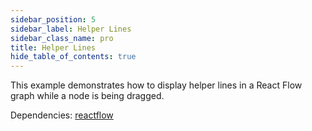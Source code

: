 ```yaml
---
sidebar_position: 5
sidebar_label: Helper Lines
sidebar_class_name: pro
title: Helper Lines
hide_table_of_contents: true
---
```



<ExampleLayout>
This example demonstrates how to display helper lines in a React Flow graph while a node is being dragged.

Dependencies: [reactflow](https://www.npmjs.com/package/reactflow)

<ProExampleViewer slug="helper-lines" />
</ExampleLayout>
